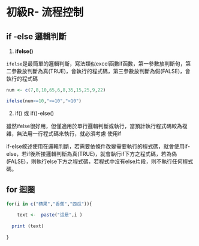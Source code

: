 # 初級R- 流程控制

## if -else 邏輯判斷

1.  **ifelse()**

`ifelse`是最簡單的邏輯判斷，寫法類似excel函數if函數，第一參數放判斷句，第二參數放判斷為真(TRUE)，會執行的程式碼，第三參數放判斷為假(FALSE)，會執行的程式碼

```r
num <- c(7,8,10,65,6,8,35,15,25,9,22)

ifelse(num>=10,">=10","<10")

```

2.  if() 或 if()-else()

雖然ifelse很好用，但僅適用於單行邏輯判斷或執行，當預計執行程式碼較為複雜，無法用一行程式碼來執行，就必須考慮 使用if

if-else敘述使用在邏輯判斷，若需要依條件改變需要執行的程式碼，就會使用if-else，若if後所接邏輯判斷為真(TRUE)，就會執行if下方之程式碼，若為偽(FALSE)，則執行else下方之程式碼，若程式中沒有else片段，則不執行任何程式碼。

## for 迴圈

```r
for(i in c("蘋果","香蕉","西瓜")){
  
    text <-  paste("這是",i )
  
  print (text)
  
}

```
